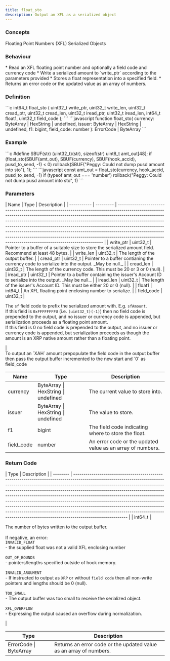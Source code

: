 ```yaml
---
title: float_sto
description: Output an XFL as a serialized object
---
```


### Concepts

<LinkButton href="/docs/hooks/concepts/floating-point-numbers-xfl">Floating Point Numbers (XFL)</LinkButton>
<LinkButton href="/docs/hooks/concepts/serialized-objects">Serialized Objects</LinkButton>

### Behaviour

<Tabs>
<TabItem label="C">
* Read an XFL floating point number and optionally a field code and currency code
* Write a serialized amount to `write_ptr` according to the parameters provided
</TabItem>

<TabItem label="JavaScript">
* Stores a float representation into a specified field.
* Returns an error code or the updated value as an array of numbers.
</TabItem>
</Tabs>

### Definition

<Tabs>
<TabItem label="C">
```c
int64_t float_sto (
    uint32_t write_ptr,
    uint32_t write_len,
    uint32_t cread_ptr,
    uint32_t cread_len,  
    uint32_t iread_ptr,
    uint32_t iread_len,  
    int64_t float1,
    uint32_t field_code
);
```


</TabItem>

<TabItem label="JavaScript">
```javascript
function float_sto(
    currency: ByteArray | HexString | undefined,
    issuer: ByteArray | HexString | undefined,
    f1: bigint,
    field_code: number
  ): ErrorCode | ByteArray
```
</TabItem>
</Tabs>



### Example

<Tabs>
<TabItem label="C">
```c
#define SBUF(str) (uint32_t)(str), sizeof(str)
uint8_t amt_out[48];
if (float_sto(SBUF(amt_out),
    SBUF(currency), SBUF(hook_accid), pusd_to_send, -1) < 0)
        rollback(SBUF("Peggy: Could not dump pusd amount into sto"), 1);
```


</TabItem>

<TabItem label="JavaScript">
```javascript
const amt_out = float_sto(currency, hook_accid, pusd_to_send, -1)
if (typeof amt_out === 'number')
        rollback("Peggy: Could not dump pusd amount into sto", 1)
```
</TabItem>
</Tabs>



### Parameters

<Tabs>
<TabItem label="C">
| Name        | Type      | Description                                                                                                                                                                                                                                                                                                                                                                                                                                                                                                                                                 |
| ----------- | --------- | ----------------------------------------------------------------------------------------------------------------------------------------------------------------------------------------------------------------------------------------------------------------------------------------------------------------------------------------------------------------------------------------------------------------------------------------------------------------------------------------------------------------------------------------------------------- |
| write_ptr  | uint32_t | Pointer to a buffer of a suitable size to store the serialized amount field. Recommend at least 48 bytes.                                                                                                                                                                                                                                                                                                                                                                                                                                                   |
| write_len  | uint32_t | The length of the output buffer.                                                                                                                                                                                                                                                                                                                                                                                                                                                                                                                            |
| cread_ptr  | uint32_t | Pointer to a buffer contianing the currency code to serialize into the output. _May be null._                                                                                                                                                                                                                                                                                                                                                                                                                                                               |
| cread_len  | uint32_t | The length of the currency code. This must be 20 or 3 or 0 (null).                                                                                                                                                                                                                                                                                                                                                                                                                                                                                          |
| iread_ptr  | uint32_t | Pointer to a buffer containing the issuer's Account ID to serialize into the output. _May be null._                                                                                                                                                                                                                                                                                                                                                                                                                                                         |
| iread_len  | uint32_t | The length of the issuer's Account ID. This must be either 20 or 0 (null).                                                                                                                                                                                                                                                                                                                                                                                                                                                                                  |
| float1      | int64_t  | An XFL floating point enclosing number to serialize.                                                                                                                                                                                                                                                                                                                                                                                                                                                                                                        |
| field_code | uint32_t | <p>The <code>sf</code> field code to prefix the serialized amount with. E.g. <code>sfAmount</code>.<br />If this field is <code>0xFFFFFFFFU</code> (i.e. <code>(uint32_t)(-1)</code>) then no field code is prepended to the output, and no issuer or currency code is appended, but serialization proceeds as a floating point amount.<br />If this field is 0 no field code is prepended to the output, and no issuer or currency code is appended, but serialization proceeds as though the amount is an XRP native amount rather than a floating point.</p> |

<Aside type="tip">
To output an `XAH` amount prepopulate the field code in the output buffer then pass the output buffer incremented to the new start and `0` as field_code
</Aside>
</TabItem>

<TabItem label="JavaScript">


| Name        | Type                                | Description                                                |
| ----------- | ----------------------------------- | ---------------------------------------------------------- |
| currency    | ByteArray \| HexString \| undefined | The current value to store into.                           |
| issuer      | ByteArray \| HexString \| undefined | The value to store.                                        |
| f1          | bigint                              | The field code indicating where to store the float.        |
| field_code | number                              | An error code or the updated value as an array of numbers. |
</TabItem>
</Tabs>



### Return Code

<Tabs>
<TabItem label="C">
| Type     | Description                                                                                                                                                                                                                                                                                                                                                                                                                                                                                                                                                                                                                                                                |
| -------- | -------------------------------------------------------------------------------------------------------------------------------------------------------------------------------------------------------------------------------------------------------------------------------------------------------------------------------------------------------------------------------------------------------------------------------------------------------------------------------------------------------------------------------------------------------------------------------------------------------------------------------------------------------------------------- |
| int64_t | <p>The number of bytes written to the output buffer.<br /><br />If negative, an error:<br /><code>INVALID_FLOAT</code><br />- the supplied float was not a valid XFL enclosing number<br /><br /><code>OUT_OF_BOUNDS</code><br />- pointers/lengths specified outside of hook memory.<br /><br /><code>INVALID_ARGUMENT</code><br />- If instructed to output as <code>XRP</code> or without <code>field code</code> then all non-write pointers and lengths should be 0 (null).<br /><br /><code>TOO_SMALL</code><br />- The output buffer was too small to receive the serialized object.<br /><br /><code>XFL_OVERFLOW</code><br />- Expressing the output caused an overflow during normalization.</p> |


</TabItem>

<TabItem label="JavaScript">


| Type                   | Description                                                        |
| ---------------------- | ------------------------------------------------------------------ |
| ErrorCode \| ByteArray | Returns an error code or the updated value as an array of numbers. |
</TabItem>
</Tabs>

